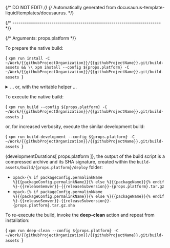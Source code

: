 {/* DO NOT EDIT! */}
{/* Automatically generated from docusaurus-template-liquid/templates/docusaurus. */}



{/* ------------------------------------------------------------------------ */}

{/* Arguments: props.platform */}

To prepare the native build:

<CodeBlock language="sh"> {
`xpm run install -C ~/Work/{{githubProjectOrganization}}/{{githubProjectName}}.git/build-assets && \\
xpm install --config ${props.platform} -C ~/Work/{{githubProjectOrganization}}/{{githubProjectName}}.git/build-assets
`} </CodeBlock>

<details>
<summary>... or, with the writable helper ...</summary>

<CodeBlock language="sh"> {
`xpm run install -C ~/Work/{{githubProjectOrganization}}/{{githubProjectName}}.git/build-assets && \\
xpm run link-deps -C ~/Work/{{githubProjectOrganization}}/{{githubProjectName}}.git/build-assets && \\
xpm install --config ${props.platform} -C ~/Work/{{githubProjectOrganization}}/{{githubProjectName}}.git/build-assets
`} </CodeBlock>

</details>

To execute the native build:

<CodeBlock language="sh"> {
`xpm run build --config ${props.platform} -C ~/Work/{{githubProjectOrganization}}/{{githubProjectName}}.git/build-assets
`} </CodeBlock>

or, for increased verbosity, execute the similar development build:

<CodeBlock language="sh"> {
`xpm run build-development --config ${props.platform} -C ~/Work/{{githubProjectOrganization}}/{{githubProjectName}}.git/build-assets
`} </CodeBlock>

{developmentDurations[ props.platform ]}, the output of the build script is a compressed
archive and its SHA signature, created within
the <code>build-assets/build/{props.platform}/deploy</code> folder:

- <code>xpack-{% if packageConfig.permalinkName %}{{packageConfig.permalinkName}}{% else %}{{packageName}}{% endif %}-{{releaseSemver}}-{{releaseSubversion}}-{props.platform}.tar.gz</code>
- <code>xpack-{% if packageConfig.permalinkName %}{{packageConfig.permalinkName}}{% else %}{{packageName}}{% endif %}-{{releaseSemver}}-{{releaseSubversion}}-{props.platform}.tar.gz.sha</code>

To re-execute the build, invoke the **deep-clean** action and repeat from installation:

<CodeBlock language="sh"> {
`xpm run deep-clean --config ${props.platform} -C ~/Work/{{githubProjectOrganization}}/{{githubProjectName}}.git/build-assets
`} </CodeBlock>
